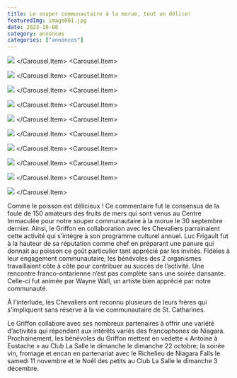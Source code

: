 ```yaml
---
title: Le souper communautaire à la morue, tout un délice!
featuredImg: image001.jpg
date: 2023-10-08
category: annonces
categories: ["annonces"]
---
```



<Carousel className="mb-4">
<Carousel.Item>

![](./cuisine.jpg)
</Carousel.Item>
<Carousel.Item>

![](./docteur-bibawi.jpg)
</Carousel.Item>
<Carousel.Item>

![](./frites.jpg)
</Carousel.Item>
<Carousel.Item>

![](./jean-guy.jpg)
</Carousel.Item>
<Carousel.Item>

![](./jean-marc-2.jpg)
</Carousel.Item>
<Carousel.Item>

![](./marcel-blais.jpg)
</Carousel.Item>
<Carousel.Item>

![](./martin.jpg)
</Carousel.Item>
<Carousel.Item>

![](./rheal-lateigne.jpg)
</Carousel.Item>
<Carousel.Item>

![](./roger.jpg)
</Carousel.Item>
<Carousel.Item>

![](./cuisine-2.jpg)
</Carousel.Item>
</Carousel>

Comme le poisson est délicieux ! Ce commentaire fut le consensus de la foule de 150 amateurs des fruits de mers qui sont venus au Centre Immaculée pour notre souper communautaire à la morue le 30 septembre dernier. Ainsi, le Griffon en collaboration avec les Chevaliers parrainaient cette activité qui s’intègre à son programme culturel annuel. Luc Frigault fut à la hauteur de sa réputation comme chef en préparant une panure qui donnait au poisson ce goût particulier tant apprécié par les invités. Fidèles à leur engagement communautaire, les bénévoles des 2 organismes travaillaient côte à côte pour contribuer au succès de l’activité. Une rencontre franco-ontarienne n’est pas complète sans une soirée dansante. Celle-ci fut animée par Wayne Wall, un artiste bien apprécié par notre communauté.

À l’interlude, les Chevaliers ont reconnu plusieurs de leurs frères qui s’impliquent sans réserve à la vie communautaire de St. Catharines.

Le Griffon collabore avec ses nombreux partenaires à offrir une variété d’activités qui répondent aux intérêts variés des francophones de Niagara. Prochainement, les bénévoles du Griffon mettent en vedette « Antoine à Eustache » au Club La Salle le dimanche le dimanche 22 octobre; la soirée vin, fromage et encan en partenariat avec le Richelieu de Niagara Falls le samedi 11 novembre et le Noêl des petits au Club La Salle le dimanche 3 décembre.
